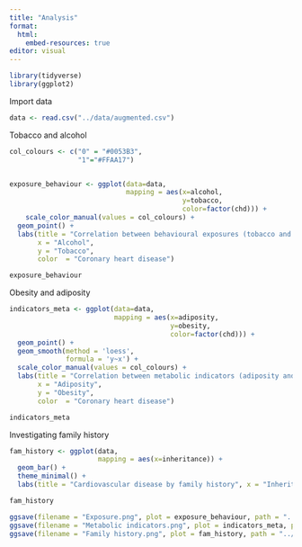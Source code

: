 ```yaml
---
title: "Analysis"
format:
  html:
    embed-resources: true
editor: visual
---
```


```r
library(tidyverse)
library(ggplot2)
```

Import data

```r
data <- read.csv("../data/augmented.csv")
```

Tobacco and alcohol

```r
col_colours <- c("0" = "#0053B3", 
                 "1"="#FFAA17")


exposure_behaviour <- ggplot(data=data,
                             mapping = aes(x=alcohol,
                                           y=tobacco,
                                           color=factor(chd))) +
    scale_color_manual(values = col_colours) +
  geom_point() +
  labs(title = "Correlation between behavioural exposures (tobacco and alcohol) and coronary heart disease", 
       x = "Alcohol", 
       y = "Tobacco", 
       color  = "Coronary heart disease")

exposure_behaviour

```

Obesity and adiposity

```r

indicators_meta <- ggplot(data=data,
                          mapping = aes(x=adiposity,
                                        y=obesity,
                                        color=factor(chd))) +
  geom_point() + 
  geom_smooth(method = 'loess', 
              formula = 'y~x') + 
  scale_color_manual(values = col_colours) +
  labs(title = "Correlation between metabolic indicators (adiposity and obesity) and coronary heart disease", 
       x = "Adiposity", 
       y = "Obesity", 
       color  = "Coronary heart disease")

indicators_meta

```

Investigating family history

```r

fam_history <- ggplot(data,
                      mapping = aes(x=inheritance)) +
  geom_bar() +
  theme_minimal() +
  labs(title = "Cardiovascular disease by family history", x = "Inheritance pattern", y = "Count")

fam_history


```

```r

ggsave(filename = "Exposure.png", plot = exposure_behaviour, path = "../results/")
ggsave(filename = "Metabolic indicators.png", plot = indicators_meta, path = "../results/")
ggsave(filename = "Family history.png", plot = fam_history, path = "../results/")

```
